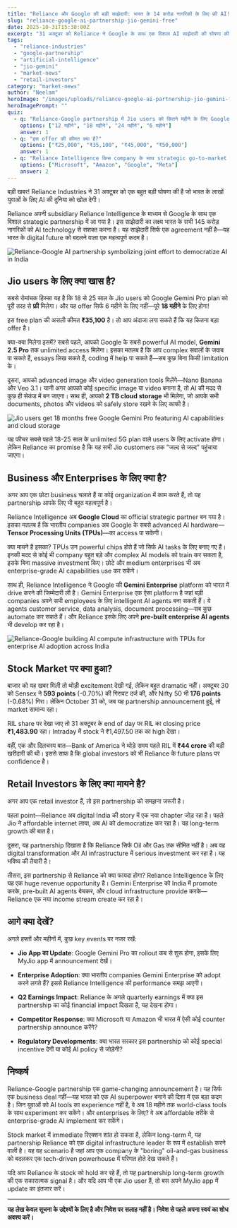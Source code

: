```yaml
---
title: "Reliance और Google की बड़ी साझेदारी: भारत के 14 करोड़ नागरिकों के लिए फ्री AI!"
slug: "reliance-google-ai-partnership-jio-gemini-free"
date: 2025-10-31T15:30:00Z
excerpt: "31 अक्टूबर को Reliance ने Google के साथ एक विशाल AI साझेदारी की घोषणा की। जिसमें Jio users को 18 महीने के लिए Google Gemini Pro फ्री मिलेगा, जिसकी कीमत ₹35,100 है।"
tags:
  - "reliance-industries"
  - "google-partnership"
  - "artificial-intelligence"
  - "jio-gemini"
  - "market-news"
  - "retail-investors"
category: "market-news"
author: "Neelam"
heroImage: "/images/uploads/reliance-google-ai-partnership-jio-gemini-free/hero-image.jpg"
heroImagePrompt: ""
quiz:
  - q: "Reliance-Google partnership में Jio users को कितने महीने के लिए Google Gemini Pro फ्री मिलेगा?"
    options: ["12 महीने", "18 महीने", "24 महीने", "6 महीने"]
    answer: 1
  - q: "इस offer की कीमत क्या है?"
    options: ["₹25,000", "₹35,100", "₹45,000", "₹50,000"]
    answer: 1
  - q: "Reliance Intelligence किस company के साथ strategic go-to-market partner बना है?"
    options: ["Microsoft", "Amazon", "Google", "Meta"]
    answer: 2
---
```


बड़ी खबर! Reliance Industries ने 31 अक्टूबर को एक बहुत बड़ी घोषणा की है जो भारत के लाखों युवाओं के लिए AI की दुनिया को खोल देगी।

Reliance अपनी subsidiary Reliance Intelligence के माध्यम से Google के साथ एक विशाल strategic partnership में आ गया है। इस साझेदारी का लक्ष्य भारत के सभी 145 करोड़ नागरिकों को AI technology से सशक्त करना है। यह साझेदारी सिर्फ एक agreement नहीं है—यह भारत के digital future को बदलने वाला एक महत्वपूर्ण कदम है।

![Reliance-Google AI partnership symbolizing joint effort to democratize AI in India](/images/uploads/reliance-google-ai-partnership-jio-gemini-free/reliance-google-ai.png)

## Jio users के लिए क्या खास है?

सबसे रोमांचक हिस्सा यह है कि 18 से 25 साल के Jio users को Google Gemini Pro plan को पूरी तरह से **फ्री** मिलेगा। और यह offer सिर्फ 6 महीने के लिए नहीं—पूरे **18 महीने** के लिए होगा!

इस free plan की असली कीमत **₹35,100** है। तो आप अंदाजा लगा सकते हैं कि यह कितना बड़ा offer है।

क्या-क्या मिलेगा इसमें? सबसे पहले, आपको Google के सबसे powerful AI model, **Gemini 2.5 Pro** तक unlimited access मिलेगा। इसका मतलब है कि आप complex सवालों के जवाब पा सकते हैं, essays लिख सकते हैं, coding में help पा सकते हैं—सब कुछ बिना किसी limitation के।

दूसरा, आपको advanced image और video generation tools मिलेंगे—Nano Banana और Veo 3.1। यानी अगर आपको कोई specific image या video बनाना है, तो AI की मदद से कुछ ही सेकंड में बन जाएगा। साथ ही, आपको **2 TB cloud storage** भी मिलेगा, जो आपके सभी documents, photos और videos को safely store रखने के लिए काफी है।

![Jio users get 18 months free Google Gemini Pro featuring AI capabilities and cloud storage](/images/uploads/reliance-google-ai-partnership-jio-gemini-free/jio-gemini-features.png)

यह फीचर सबसे पहले 18-25 साल के unlimited 5G plan वाले users के लिए activate होगा। लेकिन Reliance का promise है कि यह सभी Jio customers तक "जल्द से जल्द" पहुंचाया जाएगा।

## Business और Enterprises के लिए क्या है?

अगर आप एक छोटा business चलाते हैं या कोई organization में काम करते हैं, तो यह partnership आपके लिए भी बहुत महत्वपूर्ण है।

Reliance Intelligence अब **Google Cloud** का official strategic partner बन गया है। इसका मतलब है कि भारतीय companies अब Google के सबसे advanced AI hardware—**Tensor Processing Units (TPUs)**—का access पा सकेंगी।

क्या मायने है इसका? TPUs उन powerful chips होते हैं जो सिर्फ AI tasks के लिए बनाए गए हैं। इनकी मदद से कोई भी company बहुत बड़े और complex AI models को train कर सकता है, इसके बिना massive investment किए। छोटे और medium enterprises भी अब enterprise-grade AI capabilities use कर सकेंगे।

साथ ही, Reliance Intelligence ने Google की **Gemini Enterprise** platform को भारत में drive करने की जिम्मेदारी ली है। Gemini Enterprise एक ऐसा platform है जहां बड़ी companies अपने सभी employees के लिए intelligent AI agents बना सकती हैं। ये agents customer service, data analysis, document processing—सब कुछ automate कर सकते हैं। और Reliance इसके लिए अपने **pre-built enterprise AI agents** भी develop कर रहा है।

![Reliance-Google building AI compute infrastructure with TPUs for enterprise AI adoption across India](/images/uploads/reliance-google-ai-partnership-jio-gemini-free/enterprise-ai-infra.png)

## Stock Market पर क्या हुआ?

बाजार को यह खबर मिली तो थोड़ी excitement देखी गई, लेकिन बहुत dramatic नहीं। अक्टूबर 30 को Sensex ने **593 points** (-0.70%) की गिरावट दर्ज की, और Nifty 50 भी **176 points** (-0.68%) गिरा। लेकिन October 31 को, जब यह partnership announcement हुई, तो market सामान्य रहा।

RIL share पर देखा जाए तो 31 अक्टूबर के end of day पर RIL का closing price **₹1,483.90** रहा। Intraday में stock ने ₹1,497.50 तक का high देखा।

वहीं, एक और दिलचस्प बात—Bank of America ने थोड़े समय पहले RIL में **₹44 crore** की बड़ी खरीदारी की थी। इससे साफ है कि global investors को भी Reliance के future plans पर confidence है।

## Retail Investors के लिए क्या मायने है?

अगर आप एक retail investor हैं, तो इस partnership को समझना जरूरी है।

पहला point—Reliance अब digital India की story में एक नया chapter जोड़ रहा है। पहले Jio ने affordable internet लाया, अब AI को democratize कर रहा है। यह long-term growth की बात है।

दूसरा, यह partnership दिखाता है कि Reliance सिर्फ Oil और Gas तक सीमित नहीं है। अब वह digital transformation और AI infrastructure में serious investment कर रहा है। यह भविष्य की तैयारी है।

तीसरा, इस partnership से Reliance को क्या फायदा होगा? Reliance Intelligence के लिए यह एक huge revenue opportunity है। Gemini Enterprise को India में promote करके, pre-built AI agents बेचकर, और cloud infrastructure provide करके—Reliance एक नया income stream create कर रहा है।

## आगे क्या देखें?

अगले हफ्तों और महीनों में, कुछ key events पर नजर रखें:

- **Jio App का Update**: Google Gemini Pro का rollout कब से शुरू होगा, इसके लिए MyJio app में announcement देखें।

- **Enterprise Adoption**: क्या भारतीय companies Gemini Enterprise को adopt करने लगते हैं? इससे Reliance Intelligence की performance समझ आएगी।

- **Q2 Earnings Impact**: Reliance के अगले quarterly earnings में क्या इस partnership का कोई financial impact दिखता है, यह देखना होगा।

- **Competitor Response**: क्या Microsoft या Amazon भी भारत में ऐसी कोई counter partnership announce करेंगे?

- **Regulatory Developments**: क्या भारत सरकार इस partnership को कोई special incentive देगी या कोई AI policy से जोड़ेगी?

## निष्कर्ष

Reliance-Google partnership एक game-changing announcement है। यह सिर्फ एक business deal नहीं—यह भारत को एक AI superpower बनाने की दिशा में एक बड़ा कदम है। जिन युवाओं को AI tools का experience नहीं है, वे अब 18 महीने तक world-class tools के साथ experiment कर सकेंगे। और enterprises के लिए? वे अब affordable तरीके से enterprise-grade AI implement कर सकेंगे।

Stock market में immediate रिएक्शन शांत हो सकता है, लेकिन long-term में, यह partnership Reliance को एक digital infrastructure leader के रूप में establish करने वाली है। यह वह scenario है जहां आप एक company के "boring" oil-and-gas business को बदलकर एक tech-driven powerhouse में परिणत होते देख सकते हैं।

यदि आप Reliance के stock को hold कर रहे हैं, तो यह partnership long-term growth की एक सकारात्मक signal है। और यदि आप भी एक Jio user हैं, तो बस अपने MyJio app में update का इंतजार करें।

---

**यह लेख केवल सूचना के उद्देश्यों के लिए है और निवेश पर सलाह नहीं है। निवेश से पहले अपना स्वयं का शोध अवश्य करें।**
